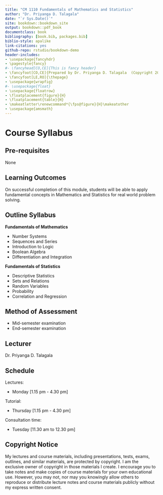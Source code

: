 ```yaml
--- 
title: "CM 1110 Fundamentals of Mathematics and Statistics"
author: "Dr. Priyanga D. Talagala"
date: "`r Sys.Date()`"
site: bookdown::bookdown_site
output: bookdown::pdf_book
documentclass: book
bibliography: [book.bib, packages.bib]
biblio-style: apalike
link-citations: yes
github-repo: rstudio/bookdown-demo
header-includes:
- \usepackage{fancyhdr}
- \pagestyle{fancy}
#- \fancyhead[CO,CE]{This is fancy header}
- \fancyfoot[CO,CE]{Prepared by Dr. Priyanga D. Talagala  (Copyright 2020 Priyanga D. Talagala)}
- \fancyfoot[LE,RO]{\thepage}
- \usepackage{wrapfig}
#- \usepackage{float}
- \usepackage{floatrow}
- \floatplacement{figure}{H}
- \floatplacement{table}{H}
- \makeatletter\renewcommand*{\fps@figure}{H}\makeatother
- \usepackage{amsmath}
---
```


# Course Syllabus {-}

## Pre-requisites {-}

None 

## Learning Outcomes {-}

On successful completion of this module, students will be able to apply fundamental concepts in Mathematics and Statistics for real world problem solving.


## Outline Syllabus {-}

**Fundamentals of Mathematics**

-	Number Systems
-	Sequences and Series
-	Introduction to Logic
-	Boolean Algebra
-	Differentiation and Integration

**Fundamentals of Statistics**

- Descriptive Statistics
- Sets and Relations
- Random Variables
- Probability
- Correlation and Regression



## Method of Assessment {-}

- Mid-semester examination 
- End-semester examination 

## Lecturer {-}

Dr. Priyanga D. Talagala

## Schedule {-}

Lectures: 

- Monday [1.15 pm - 4.30 pm]

Tutorial:

- Thursday [1.15 pm - 4.30 pm]

Consultation time: 

- Tuesday [11.30 am to 12.30 pm]

## Copyright Notice {-}

My lectures and course materials, including presentations, tests, exams, outlines, and similar materials, are protected by copyright. I am the exclusive owner of copyright in those materials I create. I encourage you to take notes and make copies of course materials for your own educational use. However, you may not, nor may you knowingly allow others to reproduce or distribute lecture notes and course materials publicly without my express written consent.  